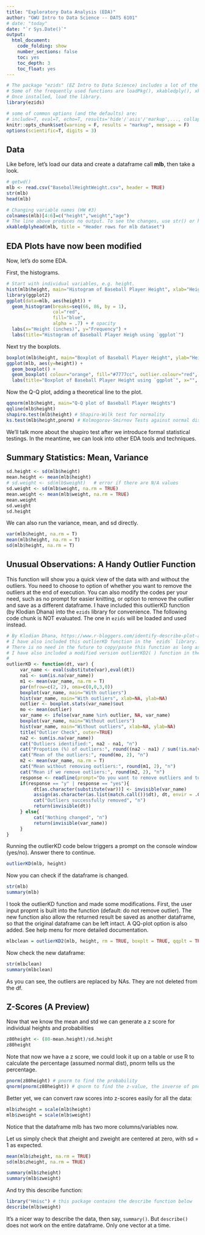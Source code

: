 ```yaml
---
title: "Exploratory Data Analysis (EDA)"
author: "GWU Intro to Data Science -- DATS 6101"
# date: "today"
date: "`r Sys.Date()`"
output:
  html_document:
    code_folding: show
    number_sections: false
    toc: yes
    toc_depth: 3
    toc_float: yes
---
```


```r
# The package "ezids" (EZ Intro to Data Science) includes a lot of the helper functions we developed for the course. 
# Some of the frequently used functions are loadPkg(), xkabledply(), xkablesummary(), uzscale(), etc.
# Once installed, load the library.
library(ezids)
```


```r
# some of common options (and the defaults) are: 
# include=T, eval=T, echo=T, results='hide'/'asis'/'markup',..., collapse=F, warning=T, message=T, error=T, cache=T, fig.width=6, fig.height=4, fig.dim=c(6,4) #inches, fig.align='left'/'center','right', 
knitr::opts_chunk$set(warning = F, results = "markup", message = F)
options(scientific=T, digits = 3) 
```

## Data

Like before, let's load our data and create a dataframe call **mlb**, then take a look.

```r
# getwd()
mlb <- read.csv("BaseballHeightWeight.csv", header = TRUE)
str(mlb)
head(mlb)
```

```r
# Changing variable names (HW #3)
colnames(mlb)[4:6]=c("height","weight","age")
# The line above produces no output. To see the changes, use str() or head()
xkabledplyhead(mlb, title = "Header rows for mlb dataset")
```

## EDA Plots have now been modified

Now, let's do some EDA.

First, the histograms.

```r
# Start with individual variables, e.g. height.
hist(mlb$height, main="Histogram of Baseball Player Height", xlab="Height (inches)", col = 'blue' )
library(ggplot2)
ggplot(data=mlb, aes(height)) + 
  geom_histogram(breaks=seq(66, 86, by = 1), 
                 col="red", 
                 fill="blue", 
                 alpha = .7) + # opacity
  labs(x="Height (inches)", y="Frequency") +
  labs(title="Histogram of Baseball Player Heigh using `ggplot`") 

```

Next try the boxplots.

```r
boxplot(mlb$height, main="Boxplot of Baseball Player Height", ylab="Height (inches)", col = 'red' )
ggplot(mlb, aes(y=height)) + 
  geom_boxplot() + 
  geom_boxplot( colour="orange", fill="#7777cc", outlier.colour="red", outlier.shape=8, outlier.size=4) +
  labs(title="Boxplot of Baseball Player Height using `ggplot`", x="", y = "Height (inches)")
```

Now the Q-Q plot, adding a theoretical line to the plot.

```r
qqnorm(mlb$height, main="Q-Q plot of Baseball Player Heights") 
qqline(mlb$height)
shapiro.test(mlb$height) # Shapiro-Wilk test for normality
ks.test(mlb$height,pnorm) # Kolmogorov-Smirnov Tests against normal distribution
```

We'll talk more about the shapiro test after we introduce formal statistical testings. In the meantime, we can look into other EDA tools and techniques.

## Summary Statistics: Mean, Variance

```r
sd.height <- sd(mlb$height)
mean.height <- mean(mlb$height)
# sd.weight <- sd(mlb$weight)   # error if there are N/A values
sd.weight <- sd(mlb$weight, na.rm = TRUE)
mean.weight <- mean(mlb$weight, na.rm = TRUE)
mean.weight
sd.weight
sd.height
```


We can also run the variance, mean, and sd directly.

```r
var(mlb$height, na.rm = T)
mean(mlb$height, na.rm = T)
sd(mlb$height, na.rm = T)
```

## Unusual Observations: A Handy Outlier Function

This function will show you a quick view of the data with and without the outliers. You need to choose to option of whether you want to remove the outliers at the end of execution. You can also modify the codes per your need, such as no prompt for easier knitting, or option to remove the outlier and save as a different dataframe. I have included this outlierKD function (by Klodian Dhana) into the `ezids` library for convenience. The following code chunk is NOT evaluated. The one in `ezids` will be loaded and used instead.

```r
# By Klodian Dhana, https://www.r-bloggers.com/identify-describe-plot-and-remove-the-outliers-from-the-dataset/
# I have also included this outlierKD function in the `ezids` library. 
# There is no need in the future to copy/paste this function as long as the ezids library has been loaded. 
# I have also included a modified version outlierKD2( ) function in the `ezids` library to tweak it for our needs. 
#
outlierKD <- function(dt, var) { 
     var_name <- eval(substitute(var),eval(dt))
     na1 <- sum(is.na(var_name))
     m1 <- mean(var_name, na.rm = T)
     par(mfrow=c(2, 2), oma=c(0,0,3,0))
     boxplot(var_name, main="With outliers")
     hist(var_name, main="With outliers", xlab=NA, ylab=NA)
     outlier <- boxplot.stats(var_name)$out
     mo <- mean(outlier)
     var_name <- ifelse(var_name %in% outlier, NA, var_name)
     boxplot(var_name, main="Without outliers")
     hist(var_name, main="Without outliers", xlab=NA, ylab=NA)
     title("Outlier Check", outer=TRUE)
     na2 <- sum(is.na(var_name))
     cat("Outliers identified:", na2 - na1, "n")
     cat("Propotion (%) of outliers:", round((na2 - na1) / sum(!is.na(var_name))*100, 1), "n")
     cat("Mean of the outliers:", round(mo, 2), "n")
     m2 <- mean(var_name, na.rm = T)
     cat("Mean without removing outliers:", round(m1, 2), "n")
     cat("Mean if we remove outliers:", round(m2, 2), "n")
     response <- readline(prompt="Do you want to remove outliers and to replace with NA? [yes/no]: ")
     if(response == "y" | response == "yes"){
          dt[as.character(substitute(var))] <- invisible(var_name)
          assign(as.character(as.list(match.call())$dt), dt, envir = .GlobalEnv)
          cat("Outliers successfully removed", "n")
          return(invisible(dt))
     } else{
          cat("Nothing changed", "n")
          return(invisible(var_name))
     }
}
```


Running the outlierKD code below triggers a prompt on the console window (yes/no). Answer there to continue.

```r
outlierKD(mlb, height)
```

Now you can check if the dataframe is changed.

```r
str(mlb)
summary(mlb)
```

I took the outlierKD function and made some modifications. First, the user input propmt is built into the function (default: do not remove outlier). The new function also allow the returned result be saved as another dataframe, so that the original dataframe can be left intact. A QQ-plot option is also added. See help menu for more detailed documentation.

```r
mlbclean = outlierKD2(mlb, height, rm = TRUE, boxplt = TRUE, qqplt = TRUE)
```

Now check the new dataframe:

```r
str(mlbclean)
summary(mlbclean)
```

As you can see, the outliers are replaced by NAs. They are not deleted from the df. 

## Z-Scores (A Preview)

Now that we know the mean and std we can generate a z score for individual heights and probabilities

```r
z80height <- (80-mean.height)/sd.height
z80height
```

Note that now we have a z score, we could look it up on a table or use R to calculate the percentage (assumed normal dist), pnorm tells us the percentage.

```r
pnorm(z80height) # pnorm to find the probability
qnorm(pnorm(z80height)) # qnorm to find the z-value, the inverse of pnorm.  In this case, the answer is just z80height
```

Better yet, we can convert raw scores into z-scores easily for all the data:

```r
mlb$zheight = scale(mlb$height)
mlb$zweight = scale(mlb$weight)
```

Notice that the dataframe mlb has two more columns/variables now. 

Let us simply check that zheight and zweight are centered at zero, with sd = 1 as expected.

```r
mean(mlb$zheight, na.rm = TRUE)
sd(mlb$zheight, na.rm = TRUE)

summary(mlb$zheight)
summary(mlb$zweight)
```

And try this describe function:

```r
library("Hmisc") # this package contains the describe function below
describe(mlb$weight)
```

It's a nicer way to describe the data, then say, `summary()`. But `describe()` does not work on the entire dataframe. Only one vector at a time.
